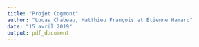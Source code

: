 ```yaml
---
title: "Projet Cogmont"
author: "Lucas Chabeau, Matthieu François et Etienne Hamard"
date: "15 avril 2019"
output: pdf_document
---
```


